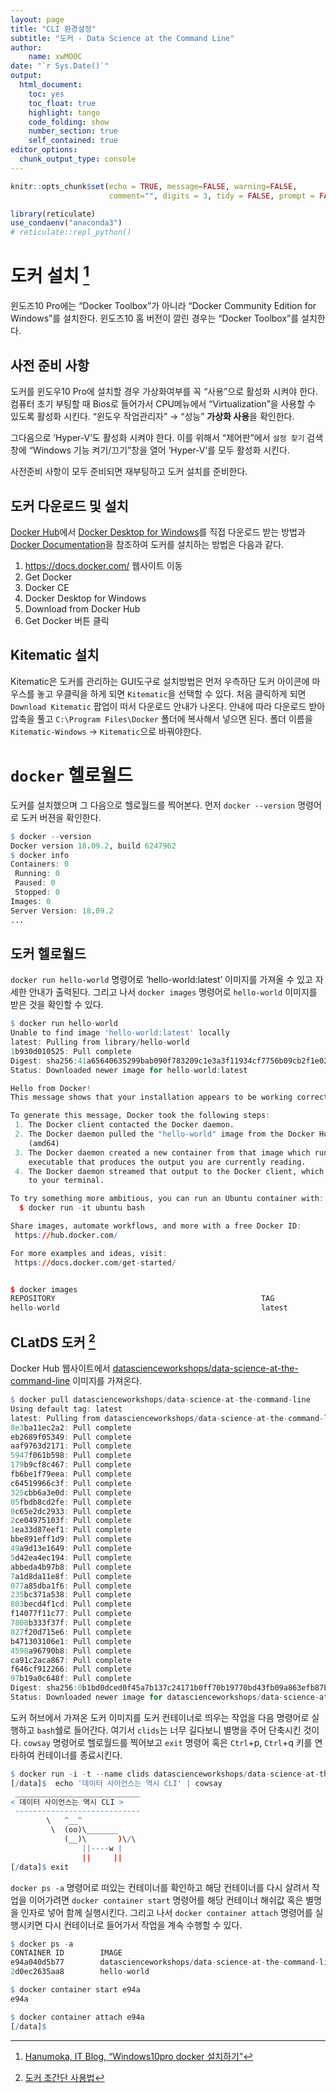 ```yaml
---
layout: page
title: "CLI 환경설정"
subtitle: "도커 - Data Science at the Command Line"
author:
    name: xwMOOC
date: "`r Sys.Date()`"
output:
  html_document: 
    toc: yes
    toc_float: true
    highlight: tango
    code_folding: show
    number_section: true
    self_contained: true
editor_options: 
  chunk_output_type: console
---
```


```r
knitr::opts_chunk$set(echo = TRUE, message=FALSE, warning=FALSE,
                      comment="", digits = 3, tidy = FALSE, prompt = FALSE, fig.align = 'center')

library(reticulate)
use_condaenv("anaconda3")
# reticulate::repl_python()
```

# 도커 설치 [^windows-docker] {#docker-install}

[^windows-docker]: [Hanumoka, IT Blog, "Windows10pro docker 설치하기"](https://blog.hanumoka.net/2018/04/28/docker-20180428-windows10pro-install-docker/)

윈도즈10 Pro에는 "Docker Toolbox"가 아니라 "Docker Community Edition for Windows"를 설치한다. 윈도즈10 홈 버전이 깔린 경우는 "Docker Toolbox"를 설치한다.

## 사전 준비 사항 {#docker-install-pre}

도커를 윈도우10 Pro에 설치할 경우 가상화여부를 꼭 "사용"으로 활성화 시켜야 한다. 컴퓨터 초기 부팅할 때 Bios로 들어가서 CPU메뉴에서 "Virtualization"을 사용할 수 있도록 활성화 시킨다. "윈도우 작업관리자" &rarr; "성능" **가상화 사용**을 확인한다.

그다음으로 'Hyper-V'도 활성화 시켜야 한다. 이를 위해서 "제어판"에서 `설정 찾기` 검색창에 "Windows 기능 켜기/끄기"창을 열어 'Hyper-V'를 모두 활성화 시킨다.

사전준비 사항이 모두 준비되면 재부팅하고 도커 설치를 준비한다.

## 도커 다운로드 및 설치 {#docker-install-download}

[Docker Hub](https://hub.docker.com/)에서 [Docker Desktop for Windows](https://hub.docker.com/editions/community/docker-ce-desktop-windows)를 직접 다운로드 받는 방법과 [Docker Documentation](https://docs.docker.com/)을 참조하여 도커를 설치하는 방법은 다음과 같다.

1. <https://docs.docker.com/> 웹사이트 이동 
1. Get Docker 
1. Docker CE 
1. Docker Desktop for Windows
1. Download from Docker Hub
1. Get Docker 버튼 클릭

## Kitematic 설치 {#docker-kitematic}

Kitematic은 도커를 관리하는 GUI도구로 설치방법은 먼저 우측하단 도커 아이콘에 마우스를 놓고 우클릭을 하게 되면 `Kitematic`을 선택할 수 있다. 처음 클릭하게 되면 `Download Kitematic` 팝업이 떠서 다운로드 안내가 나온다. 안내에 따라 다운로드 받아 압축을 풀고 `C:\Program Files\Docker` 폴더에 복사해서 넣으면 된다. 폴더 이름을 `Kitematic-Windows` &rarr; `Kitematic`으로 바꿔야한다.

# `docker` 헬로월드 {#docker-helloworld}

도커를 설치했으며 그 다음으로 헬로월드를 찍어본다. 먼저 `docker --version` 명령어로 도커 버젼을 확인한다. 

```r
$ docker --version
Docker version 18.09.2, build 6247962
$ docker info
Containers: 0
 Running: 0
 Paused: 0
 Stopped: 0
Images: 0
Server Version: 18.09.2
...
```

## 도커 헬로월드 {#docker-real-helloworld}

`docker run hello-world` 명령어로 'hello-world:latest' 이미지를 가져올 수 있고 자세한 안내가 출력된다. 그리고 나서 `docker images` 명령어로 `hello-world` 이미지를 받은 것을 확인할 수 있다.

```r
$ docker run hello-world
Unable to find image 'hello-world:latest' locally
latest: Pulling from library/hello-world
1b930d010525: Pull complete
Digest: sha256:41a65640635299bab090f783209c1e3a3f11934cf7756b09cb2f1e02147c6ed8
Status: Downloaded newer image for hello-world:latest

Hello from Docker!
This message shows that your installation appears to be working correctly.

To generate this message, Docker took the following steps:
 1. The Docker client contacted the Docker daemon.
 2. The Docker daemon pulled the "hello-world" image from the Docker Hub.
    (amd64)
 3. The Docker daemon created a new container from that image which runs the
    executable that produces the output you are currently reading.
 4. The Docker daemon streamed that output to the Docker client, which sent it
    to your terminal.

To try something more ambitious, you can run an Ubuntu container with:
  $ docker run -it ubuntu bash

Share images, automate workflows, and more with a free Docker ID:
 https://hub.docker.com/

For more examples and ideas, visit:
 https://docs.docker.com/get-started/


$ docker images
REPOSITORY                                              TAG                 IMAGE ID            CREATED             SIZE
hello-world                                             latest              fce289e99eb9        6 months ago        1.84kB
```

## CLatDS 도커 [^docker-overview] {#docker-real-cli}

[^docker-overview]: [도커 초간단 사용법](https://datascienceschool.net/view-notebook/708e711429a646818b9dcbb581e0c10a/)

Docker Hub 웹사이트에서 [datascienceworkshops/data-science-at-the-command-line](https://hub.docker.com/r/datascienceworkshops/data-science-at-the-command-line) 이미지를 가져온다.

```r
$ docker pull datascienceworkshops/data-science-at-the-command-line
Using default tag: latest                                                                      
latest: Pulling from datascienceworkshops/data-science-at-the-command-line                     
8e3ba11ec2a2: Pull complete 
eb2689f05349: Pull complete 
aaf9763d2171: Pull complete 
5947f061b598: Pull complete 
179b9cf8c467: Pull complete 
fb6be1f79eea: Pull complete 
c64519966c3f: Pull complete 
325cbb6a3e0d: Pull complete 
05fbdb8cd2fe: Pull complete 
0c65e2dc2933: Pull complete 
2ce04975103f: Pull complete 
1ea33d87eef1: Pull complete 
bbe891eff1d9: Pull complete 
49a9d13e1649: Pull complete 
5d42ea4ec194: Pull complete 
abbeda4b97b8: Pull complete 
7a1d8da11e8f: Pull complete 
077a85dba1f6: Pull complete 
235bc371a538: Pull complete 
803becd4f1cd: Pull complete 
f14077f11c77: Pull complete 
7808b333f37f: Pull complete 
827f20d715e6: Pull complete 
b471303106e1: Pull complete 
4598a96790b8: Pull complete 
ca91c2aca867: Pull complete 
f646cf912266: Pull complete 
97b19a0c648f: Pull complete 
Digest: sha256:0b1bd0dced0f45a7b137c24171b0ff70b19770bd43fb09a863efb87b17d94338                
Status: Downloaded newer image for datascienceworkshops/data-science-at-the-command-line:latest
```

도커 허브에서 가져온 도커 이미지를 도커 컨테이너로 띄우는 작업을 다음 명령어로 실행하고 `bash`쉘로 들어간다. 여기서 `clids`는 너무 길다보니 별명을 주어 단축시킨 것이다. `cowsay` 명령어로 헬로월드를 찍어보고 `exit` 명령어 혹은 `Ctrl`+p, `Ctrl`+q 키를 연타하여  컨테이너를 종료시킨다.

```r
$ docker run -i -t --name clids datascienceworkshops/data-science-at-the-command-line /bin/bash
[/data]$  echo '데이터 사이언스는 역시 CLI' | cowsay
 ____________________________
< 데이터 사이언스는 역시 CLI >
 ----------------------------
        \   ^__^
         \  (oo)\_______
            (__)\       )\/\
                ||----w |
                ||     ||
[/data]$ exit
```

`docker ps -a` 명령어로 떠있는 컨테이너를 확인하고 해당 컨테이너를 다시 살려서 작업을 이어가려면 `docker container start` 명령어를 해당 컨테이너 해쉬값 혹은 별명을 인자로 넣어 함께 실행시킨다. 그리고 나서 `docker container attach` 명령어를 실행시키면 다시 컨테이너로 들어가서 작업을 계속 수행할 수 있다.

```r
$ docker ps -a
CONTAINER ID        IMAGE                                                   COMMAND             CREATED             STATUS                      PORTS               NAMES
e94a040d5b77        datascienceworkshops/data-science-at-the-command-line   "/bin/bash"         10 minutes ago      Exited (0) 5 seconds ago                        cli_ds
2d0ec2635aa8        hello-world                                             "/hello"            19 minutes ago      Exited (0) 18 minutes ago                       nostalgic_williams

$ docker container start e94a
e94a

$ docker container attach e94a
[/data]$
```

